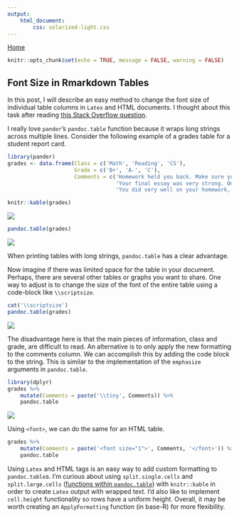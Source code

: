 ```yaml
---
output: 
    html_document:
        css: solarized-light.css
---
```

[Home](https://peterwsetter.github.io)

```r
knitr::opts_chunk$set(echo = TRUE, message = FALSE, warning = FALSE)
```

## Font Size in Rmarkdown Tables

In this post, I will describe an easy method to change the font size of individual table columns in `Latex` and HTML documents. I thought about this task after reading [this Stack Overflow question](http://stackoverflow.com/questions/16424545/reduce-cell-width-and-font-size-of-table-using-pandoc-table).

I really love `pander`'s `pandoc.table` function because it wraps long strings across multiple lines. Consider the following example of a grades table for a student report card.

```r
library(pander)
grades <- data.frame(Class = c('Math', 'Reading', 'CS'),
                     Grade = c('B+', 'A-', 'C'),
                     Comments = c('Homework held you back. Make sure you get it in on time!',
                                  'Your final essay was very strong. One area of improvement is your supporting evidence. Remember to use at least two pieces for each of your assertions.',
                                  'You did very well on your homework, but your quarter project did not meet all the requirements. Based on the code, it looked like you rushed through it. Please schedule a meeting with me so we can discuss this issue.'))

knitr::kable(grades)
```

![](003-knitr.png)

```r
pandoc.table(grades)
```

![](003-pander.png)

When printing tables with long strings, `pandoc.table` has a clear advantage.

Now imagine if there was limited space for the table in your document. Perhaps, there are several other tables or graphs you want to share. One way to adjust is to change the size of the font of the entire table using a code-block like `\\scriptsize`.


```r
cat('\\scriptsize')
pandoc.table(grades)
```

![](003-whole_table.png)

The disadvantage here is that the main pieces of information, class and grade, are difficult to read. An alternative is to only apply the new formatting to the comments column. We can accomplish this by adding the code block to the string. This is similar to the implementation of the `emphasize` arguments in `pandoc.table`.

```r
library(dplyr)
grades %>%
    mutate(Comments = paste('\\tiny', Comments)) %>%
    pandoc.table

```

![](003-one_column.png)

Using `<font>`, we can do the same for an HTML table.

```r
grades %>%
    mutate(Comments = paste('<font size="1">', Comments, '</font>')) %>%
    pandoc.table
```

Using `Latex` and HTML tags is an easy way to add custom formatting to `pandoc.table`s. I'm curious about using `split.single.cells` and `split.large.cells` ([functions within `pandoc.table`](https://github.com/Rapporter/pander/blob/master/R/pandoc.R)) with `knitr::kable` in order to create `Latex` output with wrapped text. I'd also like to implement `cell.height` functionality so rows have a uniform height. Overall, it may be worth creating an `ApplyFormatting` function (in base-R) for more flexibility.